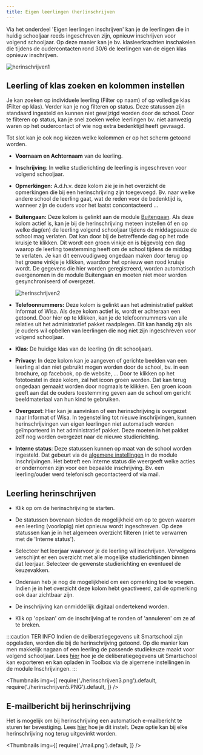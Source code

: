 ```yaml
---
title: Eigen leerlingen (her)inschrijven
---
```


Via het onderdeel 'Eigen leerlingen inschrijven' kan je de leerlingen die in huidig schooljaar reeds ingeschreven zijn, opnieuw inschrijven voor volgend schooljaar. Op deze manier kan je bv. klasleerkrachten inschakelen die tijdens de oudercontacten rond 30/6 de leerlingen van de eigen klas opnieuw inschrijven. 

![herinschrijven1](./herinschrijven1.png)

## Leerling of klas zoeken en kolommen instellen

Je kan zoeken op individuele leerling (Filter op naam) of op volledige klas (Filter op klas). Verder kan je nog filteren op status. Deze statussen zijn standaard ingesteld en kunnen niet gewijzigd worden door de school. Door te filteren op status, kan je snel zoeken welke leerlingen bv. niet aanwezig waren op het oudercontact of wie nog extra bedenktijd heeft gevraagd. 

Tot slot kan je ook nog kiezen welke kolommen er op het scherm getoond worden. 
- **Voornaam en Achternaam** van de leerling.

- **Inschrijving**: In welke studierichting de leerling is ingeschreven voor volgend schooljaar.

- **Opmerkingen:** A.d.h.v. deze kolom zie je in het overzicht de opmerkingen die bij een herinschrijving zijn toegevoegd. Bv. naar welke andere school de leerling gaat, wat de reden voor de bedenktijd is, wanneer zijn de ouders voor het laatst concontacteerd ... 

- **Buitengaan:**  Deze kolom is gelinkt aan de module [Buitengaan](/buitengaan). Als deze kolom actief is, kan je bij de 
herinschrijving meteen instellen óf en op welke dag(en) de leerling volgend schooljaar tijdens de middagpauze de school mag verlaten. Dat kan door bij de betreffende dag op het rode kruisje te klikken. Dit wordt een groen vinkje en is bijgevolg een dag waarop de leerling toestemming heeft om de school tijdens de middag te verlaten. Je kan dit eenvoudigweg ongedaan maken door terug op het groene vinkje je klikken, waardoor het opnieuw een rood kruisje wordt. De gegevens die hier worden geregistreerd, worden automatisch overgenomen in de module Buitengaan en moeten niet meer worden gesynchroniseerd of overgezet. 

  ![herinschrijven2](./herinschrijven2.png)

- **Telefoonnummers:** Deze kolom is gelinkt aan het administratief pakket Informat of Wisa. Als deze kolom actief is, wordt er achteraan een <LegacyAction img="Telefoon.PNG"/> getoond. Door hier op te klikken, kan je de telefoonnummers van alle relaties uit het administratief pakket raadplegen. Dit kan handig zijn als je ouders wil opbellen van leerlingen die nog niet zijn ingeschreven voor volgend schooljaar. 

- **Klas**: De huidige klas van de leerling (in dit schooljaar).

- **Privacy**: In deze kolom kan je aangeven of gerichte beelden van een leerling al dan niet gebruikt mogen worden door de school, bv. in een brochure, op facebook, op de website, ... Door te klikken op het fototoestel <LegacyAction img="foto.PNG"/> in deze kolom, zal het icoon groen worden. Dat kan terug ongedaan gemaakt worden door nogmaals te klikken. Een groen icoon geeft aan dat de ouders toestemming geven aan de school om gericht beeldmateriaal van hun kind te gebruiken.

- **Overgezet**: Hier kan je aanvinken of een herinschrijving is overgezet naar Informat of Wisa. In tegenstelling tot nieuwe inschrijvingen, kunnen herinschrijvingen van eigen leerlingen niet automatisch worden geïmporteerd in het administratief pakket. Deze moeten in het pakket zelf nog worden overgezet naar de nieuwe studierichting.  

- **Interne status**: Deze statussen kunnen op maat van de school worden ingesteld. Dat gebeurt via de [algemene instellingen](/inschrijvingen/opstart_config/instelling/)  in de module Inschrijvingen. Het betreft een interne status die weergeeft welke acties er ondernomen zijn voor een bepaalde inschrijving. Bv. een leerling/ouder werd telefonisch gecontacteerd of via mail.

## Leerling herinschrijven

- Klik op <LegacyAction img="wijzig.png" /> om de herinschrijving te starten. 

- De statussen bovenaan bieden de mogelijkheid om op te geven waarom een leerling (voorlopig) niet opnieuw wordt ingeschreven. Op deze statussen kan je in het algemeen overzicht filteren (niet te verwarren met de 'Interne status'). 

- Selecteer het leerjaar waarvoor je de leerling wil inschrijven. Vervolgens verschijnt er een overzicht met alle mogelijke studierichtingen binnen dat leerjaar. Selecteer de gewenste studierichting en eventueel de keuzevakken.
- Onderaan heb je nog de mogelijkheid om een opmerking toe te voegen. Indien je in het overzicht deze kolom hebt geactiveerd, zal de opmerking ook daar zichtbaar zijn. 

- De inschrijving kan onmiddellijk digitaal ondertekend worden. 

- Klik op 'opslaan' om de inschrijving af te ronden of 'annuleren' om ze af te breken. 

:::caution TER INFO
Indien de deliberatiegegevens uit Smartschool zijn opgeladen, worden die bij de herinschrijving getoond. Op die manier kan men makkelijk nagaan of een leerling de passende studiekeuze maakt voor volgend schooljaar. Lees [hier](/inschrijvingen/opstart_config/instelling/#4-resultaten-van-deliberaties) hoe je de deliberatiegegevens uit Smartschool kan exporteren en kan opladen in Toolbox via de algemene instellingen in de module Inschrijvingen.
:::

<Thumbnails img={[
    require('./herinschrijven3.png').default, 
    require('./herinschrijven5.PNG').default, 
]} />

## E-mailbericht bij herinschrijving

Het is mogelijk om bij herinschrijving een automatisch e-mailbericht te sturen ter bevestiging. Lees [hier](/inschrijvingen/opstart_config/instelling/) hoe je dit instelt. Deze optie kan bij elke herinschrijving nog terug uitgevinkt worden.  

<Thumbnails img={[
    require('./mail.png').default, 
]} />

